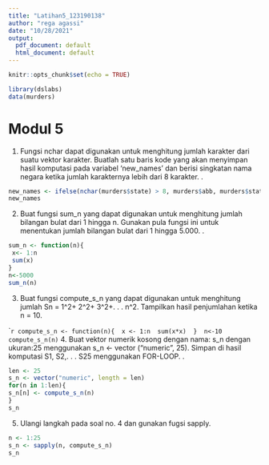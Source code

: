 ---
title: "Latihan5_123190138"
author: "rega agassi"
date: "10/28/2021"
output:
  pdf_document: default
  html_document: default
---

```{r setup, include=FALSE}
knitr::opts_chunk$set(echo = TRUE)
```

```{r}
library(dslabs)
data(murders) 
```
# Modul 5


1. Fungsi nchar dapat digunakan untuk menghitung jumlah karakter dari suatu vektor karakter. Buatlah satu baris kode yang akan menyimpan hasil komputasi pada variabel ‘new_names’ dan berisi singkatan nama negara ketika jumlah karakternya lebih dari 8 karakter. 
.

```{r}
new_names <- ifelse(nchar(murders$state) > 8, murders$abb, murders$state) 
new_names
```


2. Buat fungsi sum_n yang dapat digunakan untuk menghitung jumlah bilangan bulat dari 1 hingga n. Gunakan pula fungsi ini untuk menentukan jumlah bilangan bulat dari 1 hingga 5.000. 
.
```{r}
sum_n <- function(n){
 x<- 1:n
 sum(x)
}
n<-5000
sum_n(n)
```



3. Buat fungsi compute_s_n yang dapat digunakan untuk menghitung jumlah Sn = 1^2+ 2^2+ 3^2+. . . n^2. Tampilkan hasil penjumlahan ketika n = 10. 
  
````{r}
compute_s_n <- function(n){ 
x <- 1:n 
sum(x*x) 
} 
n<-10
compute_s_n(n) 
```
4. Buat vektor numerik kosong dengan nama: s_n dengan ukuran:25 menggunakan s_n <- vector ("numeric", 25).
Simpan di hasil komputasi S1, S2,. . . S25 menggunakan FOR-LOOP. 
.
```{r}
len <- 25 
s_n <- vector("numeric", length = len)
for(n in 1:len){ 
s_n[n] <- compute_s_n(n) 
} 
s_n
```
5. Ulangi langkah pada soal no. 4 dan gunakan fugsi sapply. 
```{r}
n <- 1:25 
s_n <- sapply(n, compute_s_n) 
s_n
```